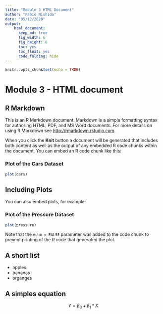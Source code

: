 ```yaml
---
title: "Module 3 HTML Document"
author: "Fabio Nishida"
date: "05/12/2020"
output:
    html_document: 
      keep_md: true    
      fig_width: 6
      fig_height: 6
      toc: yes
      toc_float: yes
      code_folding: hide
---
```


```r
knitr::opts_chunk$set(echo = TRUE)
```

# Module 3 - HTML document

## R Markdown {#nextsteps .emphasized}

This is an R Markdown document. Markdown is a simple formatting syntax for authoring HTML, PDF, and MS Word documents. For more details on using R Markdown see <http://rmarkdown.rstudio.com>.

When you click the **Knit** button a document will be generated that includes both content as well as the output of any embedded R code chunks within the document. You can embed an R code chunk like this:

### Plot of the Cars Dataset

```r
plot(cars)
```

## Including Plots

You can also embed plots, for example:

### Plot of the Pressure Dataset
```r
plot(pressure)
```

Note that the `echo = FALSE` parameter was added to the code chunk to prevent printing of the R code that generated the plot.

## A short list
* apples
* bananas
* organges

## A simples equation
$$ Y = \beta_0 + \beta_1*X $$
